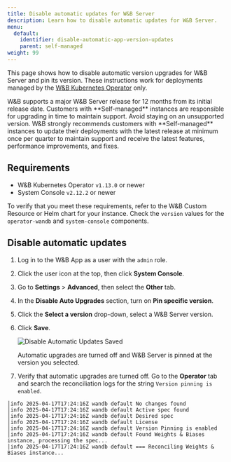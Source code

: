 ```yaml
---
title: Disable automatic updates for W&B Server
description: Learn how to disable automatic updates for W&B Server.
menu:
  default:
    identifier: disable-automatic-app-version-updates
    parent: self-managed
weight: 99
---
```


This page shows how to disable automatic version upgrades for W&B Server and pin its version. These instructions work for deployments managed by the [W&B Kubernetes Operator](/platform/hosting/operator/) only.

<Note>
W&B supports a major W&B Server release for 12 months from its initial release date. Customers with **Self-managed** instances are responsible for upgrading in time to maintain support. Avoid staying on an unsupported version. W&B strongly recommends customers with **Self-managed** instances to update their deployments with the latest release at minimum once per quarter to maintain support and receive the latest features, performance improvements, and fixes.
</Note>

## Requirements

- W&B Kubernetes Operator `v1.13.0` or newer
- System Console `v2.12.2` or newer

To verify that you meet these requirements, refer to the W&B Custom Resource or Helm chart for your instance. Check the `version` values for the `operator-wandb` and `system-console` components.

## Disable automatic updates
1. Log in to the W&B App as a user with the `admin` role.
2. Click the user icon at the top, then click **System Console**.
3. Go to **Settings** > **Advanced**, then select the **Other** tab.
4. In the **Disable Auto Upgrades** section, turn on **Pin specific version**.
5. Click the **Select a version** drop-down, select a W&B Server version.
6. Click **Save**.

    <Frame>
    <img src="/images/hosting/disable_automatic_updates_saved_and_enabled.png" alt="Disable Automatic Updates Saved"  />
    </Frame>

    Automatic upgrades are turned off and W&B Server is pinned at the version you selected.
1. Verify that automatic upgrades are turned off. Go to the **Operator** tab and search the reconciliation logs for the string `Version pinning is enabled`.

```
│info 2025-04-17T17:24:16Z wandb default No changes found
│info 2025-04-17T17:24:16Z wandb default Active spec found
│info 2025-04-17T17:24:16Z wandb default Desired spec
│info 2025-04-17T17:24:16Z wandb default License
│info 2025-04-17T17:24:16Z wandb default Version Pinning is enabled
│info 2025-04-17T17:24:16Z wandb default Found Weights & Biases instance, processing the spec...
│info 2025-04-17T17:24:16Z wandb default === Reconciling Weights & Biases instance...
```